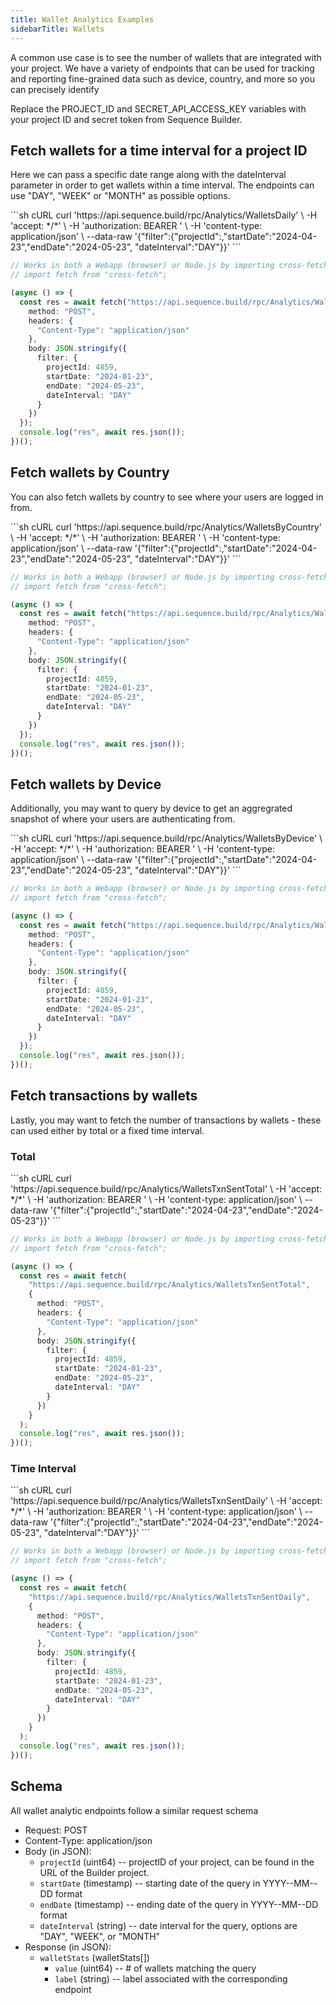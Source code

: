 ---
title: Wallet Analytics Examples
sidebarTitle: Wallets
---

A common use case is to see the number of wallets that are integrated with your project. We have a variety of endpoints that can be used for tracking and reporting fine-grained data such as device, country, and more so you can precisely identify

<Note>
  Replace the PROJECT_ID and SECRET_API_ACCESS_KEY variables with your project ID and
  secret token from Sequence Builder.
</Note>

## Fetch wallets for a time interval for a project ID

Here we can pass a specific date range along with the dateInterval parameter in order to get wallets within a time interval. The endpoints can use "DAY", "WEEK" or "MONTH" as possible options.

<CodeGroup>
```sh cURL
curl 'https://api.sequence.build/rpc/Analytics/WalletsDaily' \
  -H 'accept: */*' \
  -H 'authorization: BEARER <SECRET_API_ACCESS_KEY>' \
  -H 'content-type: application/json' \
  --data-raw '{"filter":{"projectId":<PROJECT_ID>,"startDate":"2024-04-23","endDate":"2024-05-23", "dateInterval":"DAY"}}'
```

```ts TypeScript
// Works in both a Webapp (browser) or Node.js by importing cross-fetch:
// import fetch from "cross-fetch";

(async () => {
  const res = await fetch("https://api.sequence.build/rpc/Analytics/WalletsDaily", {
    method: "POST",
    headers: {
      "Content-Type": "application/json"
    },
    body: JSON.stringify({
      filter: {
        projectId: 4859,
        startDate: "2024-01-23",
        endDate: "2024-05-23",
        dateInterval: "DAY"
      }
    })
  });
  console.log("res", await res.json());
})();
```

</CodeGroup>

## Fetch wallets by Country

You can also fetch wallets by country to see where your users are logged in from.

<CodeGroup>
```sh cURL
curl 'https://api.sequence.build/rpc/Analytics/WalletsByCountry' \
  -H 'accept: */*' \
  -H 'authorization: BEARER <SECRET_API_ACCESS_KEY>' \
  -H 'content-type: application/json' \
  --data-raw '{"filter":{"projectId":<PROJECT_ID>,"startDate":"2024-04-23","endDate":"2024-05-23", "dateInterval":"DAY"}}'
```

```ts TypeScript
// Works in both a Webapp (browser) or Node.js by importing cross-fetch:
// import fetch from "cross-fetch";

(async () => {
  const res = await fetch("https://api.sequence.build/rpc/Analytics/WalletsByCountry", {
    method: "POST",
    headers: {
      "Content-Type": "application/json"
    },
    body: JSON.stringify({
      filter: {
        projectId: 4859,
        startDate: "2024-01-23",
        endDate: "2024-05-23",
        dateInterval: "DAY"
      }
    })
  });
  console.log("res", await res.json());
})();
```

</CodeGroup>

## Fetch wallets by Device

Additionally, you may want to query by device to get an aggregrated snapshot of where your users are authenticating from.

<CodeGroup>
```sh cURL
curl 'https://api.sequence.build/rpc/Analytics/WalletsByDevice' \
  -H 'accept: */*' \
  -H 'authorization: BEARER <SECRET_API_ACCESS_KEY>' \
  -H 'content-type: application/json' \
  --data-raw '{"filter":{"projectId":<PROJECT_ID>,"startDate":"2024-04-23","endDate":"2024-05-23", "dateInterval":"DAY"}}'
```

```ts TypeScript
// Works in both a Webapp (browser) or Node.js by importing cross-fetch:
// import fetch from "cross-fetch";

(async () => {
  const res = await fetch("https://api.sequence.build/rpc/Analytics/WalletsByDevice", {
    method: "POST",
    headers: {
      "Content-Type": "application/json"
    },
    body: JSON.stringify({
      filter: {
        projectId: 4859,
        startDate: "2024-01-23",
        endDate: "2024-05-23",
        dateInterval: "DAY"
      }
    })
  });
  console.log("res", await res.json());
})();
```

</CodeGroup>

## Fetch transactions by wallets

Lastly, you may want to fetch the number of transactions by wallets - these can used either by total or a fixed time interval.

### Total

<CodeGroup>
```sh cURL
curl 'https://api.sequence.build/rpc/Analytics/WalletsTxnSentTotal' \
  -H 'accept: */*' \
  -H 'authorization: BEARER <SECRET_API_ACCESS_KEY>' \
  -H 'content-type: application/json' \
  --data-raw '{"filter":{"projectId":<PROJECT_ID>,"startDate":"2024-04-23","endDate":"2024-05-23"}}'
```

```ts TypeScript
// Works in both a Webapp (browser) or Node.js by importing cross-fetch:
// import fetch from "cross-fetch";

(async () => {
  const res = await fetch(
    "https://api.sequence.build/rpc/Analytics/WalletsTxnSentTotal",
    {
      method: "POST",
      headers: {
        "Content-Type": "application/json"
      },
      body: JSON.stringify({
        filter: {
          projectId: 4859,
          startDate: "2024-01-23",
          endDate: "2024-05-23",
          dateInterval: "DAY"
        }
      })
    }
  );
  console.log("res", await res.json());
})();
```

</CodeGroup>

### Time Interval

<CodeGroup>
```sh cURL
curl 'https://api.sequence.build/rpc/Analytics/WalletsTxnSentDaily' \
  -H 'accept: */*' \
  -H 'authorization: BEARER <SECRET_API_ACCESS_KEY>' \
  -H 'content-type: application/json' \
  --data-raw '{"filter":{"projectId":<PROJECT_ID>,"startDate":"2024-04-23","endDate":"2024-05-23", "dateInterval":"DAY"}}'
```

```ts TypeScript
// Works in both a Webapp (browser) or Node.js by importing cross-fetch:
// import fetch from "cross-fetch";

(async () => {
  const res = await fetch(
    "https://api.sequence.build/rpc/Analytics/WalletsTxnSentDaily",
    {
      method: "POST",
      headers: {
        "Content-Type": "application/json"
      },
      body: JSON.stringify({
        filter: {
          projectId: 4859,
          startDate: "2024-01-23",
          endDate: "2024-05-23",
          dateInterval: "DAY"
        }
      })
    }
  );
  console.log("res", await res.json());
})();
```

</CodeGroup>

## Schema

All wallet analytic endpoints follow a similar request schema

- Request: POST
- Content-Type: application/json
- Body (in JSON):
  - `projectId` (uint64) -- projectID of your project, can be found in the URL of the Builder project.
  - `startDate` (timestamp) -- starting date of the query in YYYY--MM--DD format
  - `endDate` (timestamp) -- ending date of the query in YYYY--MM--DD format
  - `dateInterval` (string) -- date interval for the query, options are "DAY", "WEEK", or "MONTH"
- Response (in JSON):
  - `walletStats` (walletStats[])
    - `value` (uint64) -- # of wallets matching the query
    - `label` (string) -- label associated with the corresponding endpoint
